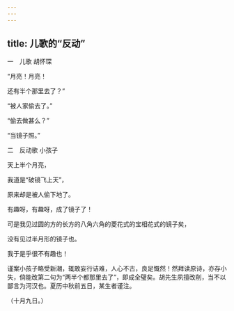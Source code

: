 ```yaml
---
---
---
```

title: 儿歌的“反动”
---



一　儿歌 胡怀琛

“月亮！月亮！

还有半个那里去了？”

“被人家偷去了。”

“偷去做甚么？”

“当镜子照。”

二　反动歌 小孩子

天上半个月亮，

我道是“破镜飞上天”，

原来却是被人偷下地了。

有趣呀，有趣呀，成了镜子了！

可是我见过圆的方的长方的八角六角的菱花式的宝相花式的镜子矣，

没有见过半月形的镜子也。

我于是乎很不有趣也！

谨案小孩子略受新潮，辄敢妄行诘难，人心不古，良足慨然！然拜读原诗，亦存小失，倘能改第二句为“两半个都那里去了”，即成全璧矣。胡先生夙擅改削，当不以鄙言为河汉也。夏历中秋前五日，某生者谨注。

（十月九日。）